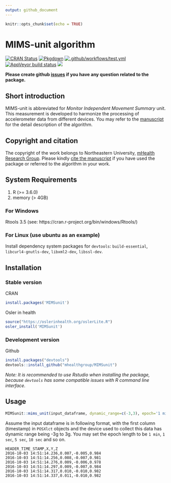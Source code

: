 ```yaml
---
output: github_document
---
```


<!-- README.md is generated from README.Rmd. Please don't edit that file -->

```r
knitr::opts_chunk$set(echo = TRUE)
```

# MIMS-unit algorithm

<!-- badges: start -->
[![CRAN Status](https://www.r-pkg.org/badges/version/MIMSunit)](https://cran.r-project.org/package=MIMSunit)
[![Pkgdown](https://github.com/mHealthGroup/MIMSunit/workflows/Pkgdown/badge.svg?branch=master)]() 
[![.github/workflows/test.yml](https://github.com/mHealthGroup/MIMSunit/workflows/.github/workflows/test.yml/badge.svg)]()
[![AppVeyor build status](https://ci.appveyor.com/api/projects/status/github/muschellij2/MIMSunit?branch=master&svg=true)](https://ci.appveyor.com/project/muschellij2/MIMSunit)
[![](https://cranlogs.r-pkg.org/badges/MIMSunit)](https://cran.r-project.org/package=MIMSunit)
<!-- badges: end -->

__Please create github [issues](https://github.com/mhealthgroup/MIMSunit/issues/) if you have any question related to the package.__

## Short introduction

MIMS-unit is abbreviated for _Monitor Independent Movement Summary_ unit. This measurement is developed to harmonize the processing of accelerometer data from different devices. You may refer to the [manuscript](https://doi.org/10.1123/jmpb.2018-0068) for the detail description of the algorithm.

## Copyright and citation

The copyright of the work belongs to Northeastern University, [mHealth Research Group](https://mhealthgroup.org). Please kindly [cite the manuscript](https://mhealthgroup.github.io/MIMSunit/authors.html) if you have used the package or referred to the algorithm in your work.

## System Requirements

1. R (>= 3.6.0)
2. memory (> 4GB)

### For Windows

Rtools 3.5 (see: https://cran.r-project.org/bin/windows/Rtools/)

### For Linux (use ubuntu as an example)

Install dependency system packages for `devtools`: `build-essential`, `libcurl4-gnutls-dev`, `libxml2-dev`, `libssl-dev`. 

## Installation

### Stable version 

CRAN

```r
install.packages('MIMSunit')
```

Osler in health

```r
source("https://oslerinhealth.org/oslerLite.R")
osler_install('MIMSunit')
```

### Development version

Github

```r
install.packages("devtools")
devtools::install_github("mhealthgroup/MIMSunit")
```
  
_Note: It is recommended to use Rstudio when installing the package, because `devtools` has some compatible issues with R command line interface._

## Usage

```r
MIMSunit::mims_unit(input_dataframe, dynamic_range=c(-3,3), epoch='1 min')
```

Assume the input dataframe is in following format, with the first column (timestamp) in `POSXlct` objects and the device used to collect this data has dynamic range being -3g to 3g. You may set the epoch length to be `1 min`, `1 sec`, `5 sec`, `10 sec` and so on.

```
HEADER_TIME_STAMP,X,Y,Z
2016-10-03 14:51:14.236,0.007,-0.005,0.984
2016-10-03 14:51:14.256,0.008,-0.007,0.981
2016-10-03 14:51:14.276,0.009,-0.006,0.978
2016-10-03 14:51:14.297,0.009,-0.007,0.984
2016-10-03 14:51:14.317,0.010,-0.010,0.982
2016-10-03 14:51:14.337,0.011,-0.010,0.982
```

